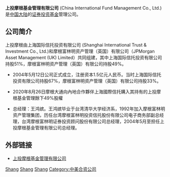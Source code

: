 {{Unreferenced|time=2020-05-30T06:40:17+00:00}}
'''上投摩根基金管理有限公司''' (China International Fund Management Co., Ltd.)是[[中国大陆|中国大陆]]的[[证券投资基金|证券投资基金]]管理公司。

== 公司简介 ==
上投摩根由上海国际信托投资有限公司 (Shanghai International Trust & Investment Co., Ltd.)和摩根富林明资产管理（英国）有限公司（JPMorgan Asset Management (UK) Limited）共同组建，其中上海国际信托投资有限公司持股51%，摩根富林明资产管理（英国）有限公司持股49%。

* 2004年5月12日公司正式成立，注册资本1.5亿元人民币。当时上海国际信托投资有限公司持股67%，摩根富林明资产管理（英国）有限公司持股33%。

*2020年8月26日摩根大通向內地合作夥伴上海國際信托購入其持有的上投摩根基金管理餘下49%股權

* 总经理：王鸿嫔。王鸿嫔毕业于台湾清华大学经济系，1992年加入摩根富林明资产管理集团，历任台湾摩根富林明投资信托股份有限公司电子商务部副总经理，台湾摩根富林明证券投资顾问股份有限公司总经理，2004年5月至担任上投摩根基金管理有限公司总经理。

== 外部链接 ==
* [https://www.cifm.com/ 上投摩根基金管理有限公司] {{Wayback|url=https://www.cifm.com/ |date=20220514230119 }}
{{中华人民共和国公募基金}}
[[Category:中國金融公司|Shang]]
[[Category:中国基金公司|Shang]]
[[Category:2004年成立的公司|Shang]]
[[Category:中美合资公司|Category:中美合资公司]]